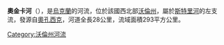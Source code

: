 '''奧金卡河'''（{{lang-uk|Окінка}}），是[[烏克蘭|烏克蘭]]的河流，位於該國西北部[[沃倫州|沃倫州]]，屬於[[斯特里河|斯特里河]]的左支流，發源自[[奧孔西克|奧孔西克]]，河道全長28公里，流域面積293平方公里。

{{DEFAULTSORT:Окінка}}
[[Category:沃倫州河流|Category:沃倫州河流]]


{{Ukraine-river-stub}}